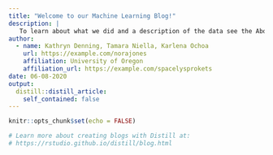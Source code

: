 ```yaml
---
title: "Welcome to our Machine Learning Blog!"
description: |
   To learn about what we did and a description of the data see the About Page, to view individual models view the different pages in the navigation bar. 
author:
  - name: Kathryn Denning, Tamara Niella, Karlena Ochoa
    url: https://example.com/norajones
    affiliation: University of Oregon 
    affiliation_url: https://example.com/spacelysprokets
date: 06-08-2020
output:
  distill::distill_article:
    self_contained: false
---
```


```r
knitr::opts_chunk$set(echo = FALSE)

# Learn more about creating blogs with Distill at:
# https://rstudio.github.io/distill/blog.html

```



